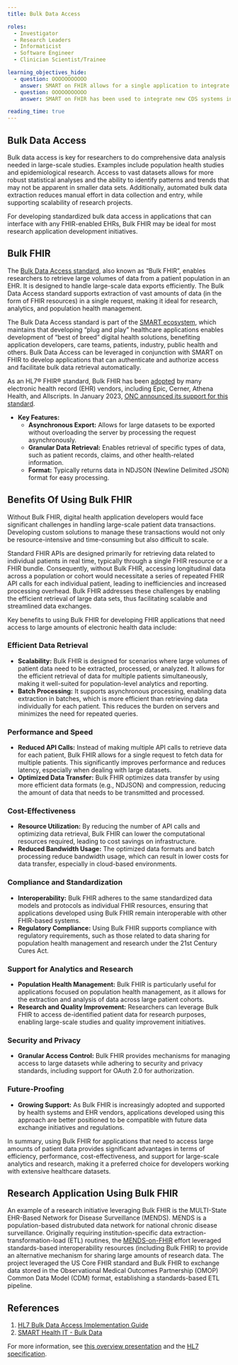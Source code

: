 ```yaml
---
title: Bulk Data Access

roles:
  - Investigator
  - Research Leaders
  - Informaticist
  - Software Engineer
  - Clinician Scientist/Trainee

learning_objectives_hide:
  - question: OOOOOOOOOOO
    answer: SMART on FHIR allows for a single application to integrate with multiple institutions' EHRs with minimal institution-specific customization. Without SMART on FHIR, substantial institution-specific development work would be needed.
  - question: OOOOOOOOOOO
    answer: SMART on FHIR has been used to integrate new CDS systems into EHRs and integrate additional data sources like patient-reported outcomes into EHRs.

reading_time: true
---
```


## Bulk Data Access

Bulk data access is key for researchers to do comprehensive data analysis needed in large-scale studies. Examples include population health studies and epidemiological research. Access to vast datasets allows for more robust statistical analyses and the ability to identify patterns and trends that may not be apparent in smaller data sets. Additionally, automated bulk data extraction reduces manual effort in data collection and entry, while supporting scalability of research projects.

For developing standardized bulk data access in applications that can interface with any FHIR-enabled EHRs, Bulk FHIR may be ideal for most research application development initiatives.

## Bulk FHIR

The [Bulk Data Access standard](http://hl7.org/fhir/uv/bulkdata/), also known as "Bulk FHIR", enables researchers to retrieve large volumes of data from a patient population in an EHR. It is designed to handle large-scale data exports efficiently. The Bulk Data Access standard supports extraction of vast amounts of data (in the form of FHIR resources) in a single request, making it ideal for research, analytics, and population health management.

The Bulk Data Access standard is part of the [SMART ecosystem](https://smarthealthit.org/), which maintains that developing "plug and play" healthcare applications enables development of "best of breed" digital health solutions, benefiting application developers, care teams, patients, industry, public health and others. Bulk Data Access can be leveraged in conjunction with SMART on FHIR to develop applications that can authenticate and authorize access and facilitate bulk data retrieval automatically.

As an HL7® FHIR® standard, Bulk FHIR has been [adopted](https://docs.google.com/presentation/d/14ZHmam9hwz6-SsCG1YqUIQnJ56bvSqEatebltgEVR6c/edit#slide=id.g8c17644f87_23_1146) by many electronic health record (EHR) vendors, including Epic, Cerner, Athena Health, and Allscripts. In January 2023, [ONC announced its support for this standard](https://www.healthit.gov/buzz-blog/health-it/onc-supports-adoption-and-implementation-of-bulk-data-apis).

-   **Key Features:**
    -   **Asynchronous Export:** Allows for large datasets to be exported without overloading the server by processing the request asynchronously.
    -   **Granular Data Retrieval:** Enables retrieval of specific types of data, such as patient records, claims, and other health-related information.
    -   **Format:** Typically returns data in NDJSON (Newline Delimited JSON) format for easy processing.

## Benefits Of Using Bulk FHIR

Without Bulk FHIR, digital health application developers would face significant challenges in handling large-scale patient data transactions. Developing custom solutions to manage these transactions would not only be resource-intensive and time-consuming but also difficult to scale.

Standard FHIR APIs are designed primarily for retrieving data related to individual patients in real time, typically through a single FHIR resource or a FHIR bundle. Consequently, without Bulk FHIR, accessing longitudinal data across a population or cohort would necessitate a series of repeated FHIR API calls for each individual patient, leading to inefficiencies and increased processing overhead. Bulk FHIR addresses these challenges by enabling the efficient retrieval of large data sets, thus facilitating scalable and streamlined data exchanges.

Key benefits to using Bulk FHIR for developing FHIR applications that need access to large amounts of electronic health data include:

### Efficient Data Retrieval

-   **Scalability:** Bulk FHIR is designed for scenarios where large volumes of patient data need to be extracted, processed, or analyzed. It allows for the efficient retrieval of data for multiple patients simultaneously, making it well-suited for population-level analytics and reporting.
-   **Batch Processing:** It supports asynchronous processing, enabling data extraction in batches, which is more efficient than retrieving data individually for each patient. This reduces the burden on servers and minimizes the need for repeated queries.

### Performance and Speed

-   **Reduced API Calls:** Instead of making multiple API calls to retrieve data for each patient, Bulk FHIR allows for a single request to fetch data for multiple patients. This significantly improves performance and reduces latency, especially when dealing with large datasets.
-   **Optimized Data Transfer:** Bulk FHIR optimizes data transfer by using more efficient data formats (e.g., NDJSON) and compression, reducing the amount of data that needs to be transmitted and processed.

### Cost-Effectiveness

-   **Resource Utilization:** By reducing the number of API calls and optimizing data retrieval, Bulk FHIR can lower the computational resources required, leading to cost savings on infrastructure.
-   **Reduced Bandwidth Usage:** The optimized data formats and batch processing reduce bandwidth usage, which can result in lower costs for data transfer, especially in cloud-based environments.

### Compliance and Standardization

-   **Interoperability:** Bulk FHIR adheres to the same standardized data models and protocols as individual FHIR resources, ensuring that applications developed using Bulk FHIR remain interoperable with other FHIR-based systems.
-   **Regulatory Compliance:** Using Bulk FHIR supports compliance with regulatory requirements, such as those related to data sharing for population health management and research under the 21st Century Cures Act.

### Support for Analytics and Research

-   **Population Health Management:** Bulk FHIR is particularly useful for applications focused on population health management, as it allows for the extraction and analysis of data across large patient cohorts.
-   **Research and Quality Improvement:** Researchers can leverage Bulk FHIR to access de-identified patient data for research purposes, enabling large-scale studies and quality improvement initiatives.

### Security and Privacy

-   **Granular Access Control:** Bulk FHIR provides mechanisms for managing access to large datasets while adhering to security and privacy standards, including support for OAuth 2.0 for authorization.

### Future-Proofing

-   **Growing Support:** As Bulk FHIR is increasingly adopted and supported by health systems and EHR vendors, applications developed using this approach are better positioned to be compatible with future data exchange initiatives and regulations.

In summary, using Bulk FHIR for applications that need to access large amounts of patient data provides significant advantages in terms of efficiency, performance, cost-effectiveness, and support for large-scale analytics and research, making it a preferred choice for developers working with extensive healthcare datasets.

## Research Application Using Bulk FHIR

An example of a research initiative leveraging Bulk FHIR is the MULTI-State EHR-Based Network for Disease Surveillance (MENDS). MENDS is a population-based distrubuted data network for national chronic disease surveillance. Originally requiring institution-specific data extraction-transformation-load (ETL) routines, the [MENDS-on-FHIR](https://doi.org/10.1093/jamiaopen/ooae045) effort leveraged standards-based interoperability resources (including Bulk FHIR) to provide an alternative mechanism for sharing large amounts of research data. The project leveraged the US Core FHIR standard and Bulk FHIR to exchange data stored in the Observational Medical Outcomes Partnership (OMOP) Common Data Model (CDM) format, establishing a standards-based ETL pipeline.

## References

1.  [HL7 Bulk Data Access Implementation Guide](https://hl7.org/fhir/uv/bulkdata/)
2.  [SMART Health IT - Bulk Data](https://docs.smarthealthit.org/bulk-data/)

::: {.callout-tip appearance="simple"}
For more information, see [this overview presentation](https://docs.google.com/presentation/d/14ZHmam9hwz6-SsCG1YqUIQnJ56bvSqEatebltgEVR6c/edit?usp=sharing) and the [HL7 specification](http://hl7.org/fhir/uv/bulkdata/).
:::